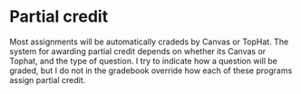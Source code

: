 # Partial credit

Most assignments will be automatically cradeds by Canvas or TopHat.  The system for awarding partial credit depends on whether its Canvas or Tophat, and the type of question.  I try to indicate how a question will be graded, but I do not in the gradebook override how each of these programs assign partial credit.